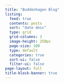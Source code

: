 ```yaml
---
title: "Buddenhagen Blog"
listing:
  feed: true
  contents: posts
  sort: "date desc"
  type: grid
  grid-columns: 3
  image-height: 250px
  page-size: 100
  type: default
  categories: true
  sort-ui: false
  filter-ui: false
page-layout: full
title-block-banner: true
---
```



